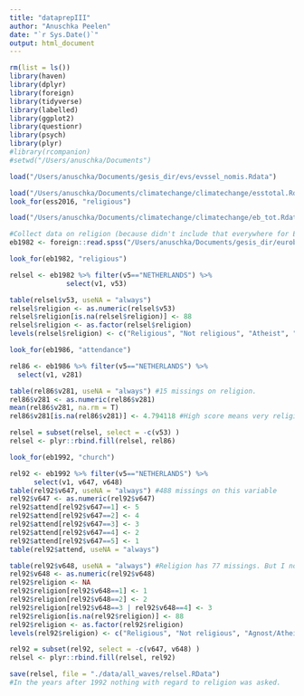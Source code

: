 ```yaml
---
title: "dataprepIII"
author: "Anuschka Peelen"
date: "`r Sys.Date()`"
output: html_document
---
```



```r

rm(list = ls())
library(haven)
library(dplyr)
library(foreign)
library(tidyverse)
library(labelled)
library(ggplot2)
library(questionr)
library(psych)
library(plyr)
#library(rcompanion)
#setwd("/Users/anuschka/Documents")
```

```r
load("/Users/anuschka/Documents/gesis_dir/evs/evssel_nomis.Rdata")

load("/Users/anuschka/Documents/climatechange/climatechange/esstotal.Rdata")
look_for(ess2016, "religious")

load("/Users/anuschka/Documents/climatechange/climatechange/eb_tot.Rdata")

#Collect data on religion (because didn't include that everywhere for EB)
eb1982 <- foreign::read.spss("/Users/anuschka/Documents/gesis_dir/eurobarometer/eb1982.sav", use.value.labels = T,  to.data.frame = T)

look_for(eb1982, "religious")

relsel <- eb1982 %>% filter(v5=="NETHERLANDS") %>%
              select(v1, v53)

table(relsel$v53, useNA = "always")
relsel$religion <- as.numeric(relsel$v53)
relsel$religion[is.na(relsel$religion)] <- 88
relsel$religion <- as.factor(relsel$religion)
levels(relsel$religion) <- c("Religious", "Not religious", "Atheist", "Missing")

look_for(eb1986, "attendance")

rel86 <- eb1986 %>% filter(v5=="NETHERLANDS") %>%
  select(v1, v281)

table(rel86$v281, useNA = "always") #15 missings on religion. 
rel86$v281 <- as.numeric(rel86$v281)
mean(rel86$v281, na.rm = T)
rel86$v281[is.na(rel86$v281)] <- 4.794118 #High score means very religious.

relsel = subset(relsel, select = -c(v53) )
relsel <- plyr::rbind.fill(relsel, rel86)

look_for(eb1992, "church")

rel92 <- eb1992 %>% filter(v5=="NETHERLANDS") %>%
      select(v1, v647, v648)
table(rel92$v647, useNA = "always") #488 missings on this variable
rel92$v647 <- as.numeric(rel92$v647)
rel92$attend[rel92$v647==1] <- 5
rel92$attend[rel92$v647==2] <- 4
rel92$attend[rel92$v647==3] <- 3
rel92$attend[rel92$v647==4] <- 2
rel92$attend[rel92$v647==5] <- 1
table(rel92$attend, useNA = "always")

table(rel92$v648, useNA = "always") #Religion has 77 missings. But I notice that answer cats differ over the years. To compare with the other years, I will create one cat agnost/atheist
rel92$v648 <- as.numeric(rel92$v648)
rel92$religion <- NA
rel92$religion[rel92$v648==1] <- 1
rel92$religion[rel92$v648==2] <- 2
rel92$religion[rel92$v648==3 | rel92$v648==4] <- 3
rel92$religion[is.na(rel92$religion)] <- 88
rel92$religion <- as.factor(rel92$religion)
levels(rel92$religion) <- c("Religious", "Not religious", "Agnost/Atheist", "Missing")

rel92 = subset(rel92, select = -c(v647, v648) )
relsel <- plyr::rbind.fill(relsel, rel92)

save(relsel, file = "./data/all_waves/relsel.RData")
#In the years after 1992 nothing with regard to religion was asked.



```

